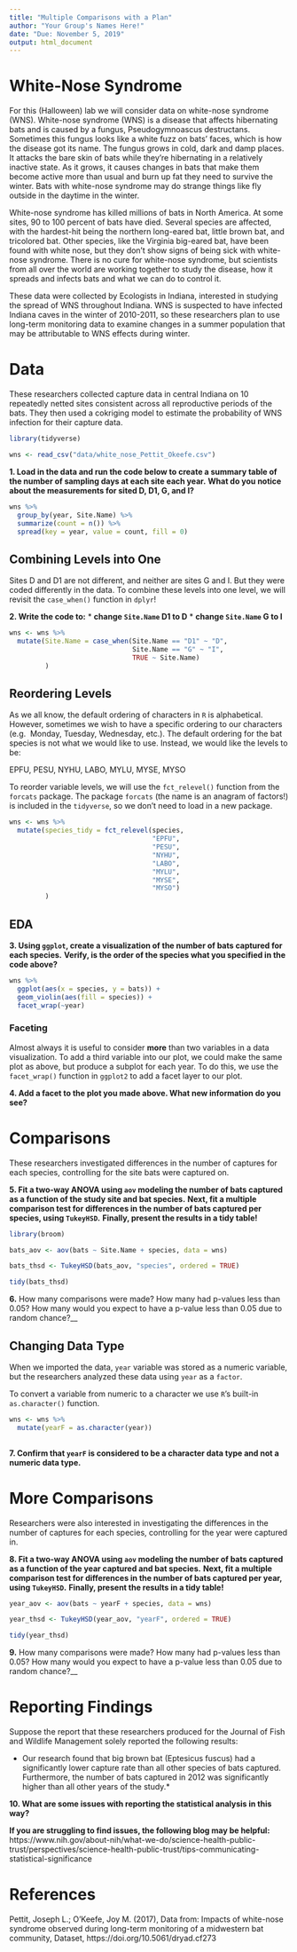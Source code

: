```yaml
---
title: "Multiple Comparisons with a Plan"
author: "Your Group's Names Here!"
date: "Due: November 5, 2019"
output: html_document
---
```


# White-Nose Syndrome

For this (Halloween) lab we will consider data on white-nose syndrome (WNS). 
White-nose syndrome (WNS) is a disease that affects hibernating bats and is 
caused by a fungus, Pseudogymnoascus destructans. Sometimes this fungus looks 
like a white fuzz on bats’ faces, which is how the disease got its name. The 
fungus grows in cold, dark and damp places. It attacks the bare skin of bats 
while they’re hibernating in a relatively inactive state. As it grows, it causes
changes in bats that make them become active more than usual and burn up fat 
they need to survive the winter. Bats with white-nose syndrome may do strange 
things like fly outside in the daytime in the winter. 

White-nose syndrome has killed millions of bats in North America. At some sites,
90 to 100 percent of bats have died. Several species are affected, with the 
hardest-hit being the northern long-eared bat, little brown bat, and tricolored
bat. Other species, like the Virginia big-eared bat, have been found with white
nose, but they don’t show signs of being sick with white-nose syndrome. There is
no cure for white-nose syndrome, but scientists from all over the world are 
working together to study the disease, how it spreads and infects bats and what 
we can do to control it. 

These data were collected by Ecologists in Indiana, interested in studying the 
spread of WNS throughout Indiana. WNS is suspected to have infected Indiana
caves in the winter of 2010-2011, so these researchers plan to use long-term 
monitoring data to examine changes in a summer population that may be 
attributable to WNS effects during winter.  


# Data 

These researchers collected capture data in central Indiana on 10 repeatedly 
netted sites consistent across all reproductive periods of the bats. They then 
used a cokriging model to estimate the probability of WNS infection for their 
capture data. 

```r
library(tidyverse)

wns <- read_csv("data/white_nose_Pettit_Okeefe.csv") 

```


__1. Load in the data and run the code below to create a summary table of the 
number of sampling days at each site each year.__ 
__What do you notice about the measurements for sited D, D1, G, and I?__


```r
wns %>% 
  group_by(year, Site.Name) %>% 
  summarize(count = n()) %>% 
  spread(key = year, value = count, fill = 0)
```


## Combining Levels into One 

Sites D and D1 are not different, and neither are sites G and I. But they were 
coded differently in the data. To combine these levels into one level, we will 
revisit the `case_when()` function in `dplyr`!  

__2. Write the code to:__ 
* __change `Site.Name` D1 to D__ 
* __change `Site.Name` G to I__  

```r
wns <- wns %>% 
  mutate(Site.Name = case_when(Site.Name == "D1" ~ "D", 
                               Site.Name == "G" ~ "I", 
                               TRUE ~ Site.Name)
         )
```


## Reordering Levels 

As we all know, the default ordering of characters in `R` is alphabetical. 
However, sometimes we wish to have a specific ordering to our characters (e.g. 
Monday, Tuesday, Wednesday, etc.). The default ordering for the bat species is 
not what we would like to use. Instead, we would like the levels to be: 

EPFU, PESU, NYHU, LABO, MYLU, MYSE, MYSO

To reorder variable levels, we will use the `fct_relevel()` function from the 
`forcats` package. The package `forcats` (the name is an anagram of factors!) is
included in the `tidyverse`, so we don't need to load in a new package.  


```r
wns <- wns %>% 
  mutate(species_tidy = fct_relevel(species, 
                                    "EPFU", 
                                    "PESU", 
                                    "NYHU", 
                                    "LABO", 
                                    "MYLU", 
                                    "MYSE", 
                                    "MYSO")
         )
```



## EDA  

__3. Using `ggplot`, create a visualization of the number of bats captured for  
each species.__ 
__Verify, is the order of the species what you specified in the code above?__ 


```r
wns %>%  
  ggplot(aes(x = species, y = bats)) + 
  geom_violin(aes(fill = species)) + 
  facet_wrap(~year)
```


### Faceting 

Almost always it is useful to consider **more** than two variables in a data 
visualization. To add a third variable into our plot, we could make the same 
plot as above, but produce a subplot for each year. To do this, we use the 
`facet_wrap()` function in `ggplot2` to add a facet layer to our plot. 

__4. Add a facet to the plot you made above. What new information do you see?__ 



# Comparisons 

These researchers investigated differences in the number of captures for each 
species, controlling for the site bats were captured on.  

__5. Fit a two-way ANOVA using `aov` modeling the number of bats captured as 
a function of the study site and bat species.__ 
__Next, fit a multiple comparison test for differences in the number of bats 
captured per species, using `TukeyHSD`.__ 
__Finally, present the results in a tidy table!__  

```r
library(broom)

bats_aov <- aov(bats ~ Site.Name + species, data = wns)

bats_thsd <- TukeyHSD(bats_aov, "species", ordered = TRUE)

tidy(bats_thsd)
```


__6.__ How many comparisons were made? How many had p-values less than 0.05? How
many would you expect to have a p-value less than 0.05 due to random chance?__ 




## Changing Data Type 

When we imported the data, `year` variable was stored as a numeric variable, but
the researchers analyzed these data using `year` as a `factor`. 

To convert a variable from numeric to a character we use `R`'s built-in 
`as.character()` function. 

```r
wns <- wns %>% 
  mutate(yearF = as.character(year))
  
```

__7. Confirm that `yearF` is considered to be a character data type and not a 
numeric data type.__  



# More Comparisons  

Researchers were also interested in investigating the differences in the number
of captures for each species, controlling for the year were captured in.  

__8. Fit a two-way ANOVA using `aov` modeling the number of bats captured as 
a function of the year captured and bat species.__ 
__Next, fit a multiple comparison test for differences in the number of bats 
captured per year, using `TukeyHSD`.__ 
__Finally, present the results in a tidy table!__  

```r
year_aov <- aov(bats ~ yearF + species, data = wns)

year_thsd <- TukeyHSD(year_aov, "yearF", ordered = TRUE)

tidy(year_thsd)
```


__9.__ How many comparisons were made? How many had p-values less than 0.05? How
many would you expect to have a p-value less than 0.05 due to random chance?__ 




# Reporting Findings 

Suppose the report that these researchers produced for the Journal of Fish and 
Wildlife Management solely reported the following results:  

* Our research found that big brown bat (Eptesicus fuscus) had a significantly 
lower capture rate than all other species of bats captured. Furthermore, the 
number of bats captured in 2012 was significantly higher than all other years of
the study.*  


__10. What are some issues with reporting the statistical analysis in this way?__ 





__If you are struggling to find issues, the following blog may be helpful:__ 
https://www.nih.gov/about-nih/what-we-do/science-health-public-trust/perspectives/science-health-public-trust/tips-communicating-statistical-significance


# References 

Pettit, Joseph L.; O'Keefe, Joy M. (2017), Data from: Impacts of white-nose 
syndrome observed during long-term monitoring of a midwestern bat community, 
Dataset, https://doi.org/10.5061/dryad.cf273


